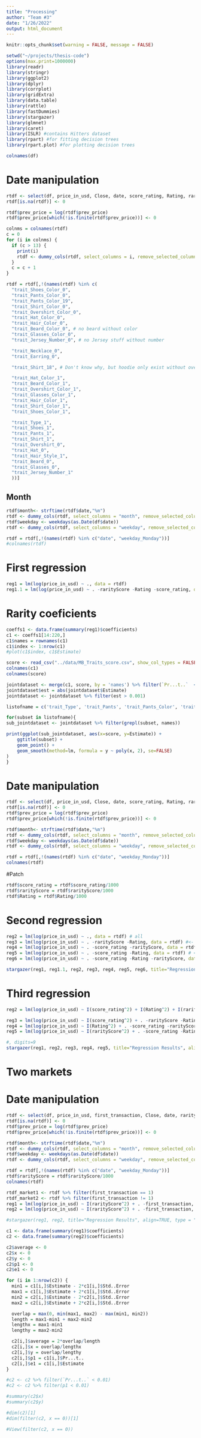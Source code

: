 ```yaml
---
title: "Processing"
author: "Team #3"
date: "1/26/2022"
output: html_document
---
```


```r
knitr::opts_chunk$set(warning = FALSE, message = FALSE)
```

```r
setwd("~/projects/thesis-code")
options(max.print=1000000)
library(readr)
library(stringr)
library(ggplot2)
library(dplyr)
library(corrplot)
library(gridExtra)
library(data.table)
library(rattle)
library(fastDummies)
library(stargazer)
library(glmnet)
library(caret)
library(ISLR) #contains Hitters dataset
library(rpart) #for fitting decision trees
library(rpart.plot) #for plotting decision trees
```

```r
colnames(df)
```

# Date manipulation

```r
rtdf <- select(df, price_in_usd, Close, date, score_rating, Rating, rarityScore, winner_flow, winner_total_sold, winner_total_bought, prev_price, cur_increased, time_from_prev, whitelisted, whitelisted_count, trait_Type, trait_Pants, trait_Pants_Color, trait_Shoes, trait_Shoes_Color, trait_Shirt, trait_Shirt_Color, trait_Hair_Style, trait_Hair_Color, trait_Glasses, trait_Glasses_Color, trait_Overshirt, trait_Overshirt_Color, trait_Beard, trait_Beard_Color, trait_Hat, trait_Hat_Color, trait_Jersey_Number, trait_Necklace, trait_Earring)
rtdf[is.na(rtdf)] <- 0

rtdf$prev_price = log(rtdf$prev_price)
rtdf$prev_price[which(!is.finite(rtdf$prev_price))] <- 0

colnms = colnames(rtdf)
c = 0
for (i in colnms) {
  if (c > 13) {
    print(i)
    rtdf <- dummy_cols(rtdf, select_columns = i, remove_selected_columns=TRUE, remove_first_dummy=FALSE)
  }
  c = c + 1
}

rtdf = rtdf[,!(names(rtdf) %in% c(
  "trait_Shoes_Color_0",
  "trait_Pants_Color_0",
  "trait_Pants_Color_19",
  "trait_Shirt_Color_0",
  "trait_Overshirt_Color_0",
  "trait_Hat_Color_0",
  "trait_Hair_Color_0",
  "trait_Beard_Color_0", # no beard without color
  "trait_Glasses_Color_0",
  "trait_Jersey_Number_0", # no Jersey stuff without number

  "trait_Necklace_0",
  "trait_Earring_0",

  "trait_Shirt_18", # Don't know why, but hoodie only exist without oveshirt

  "trait_Hat_Color_1",
  "trait_Beard_Color_1",
  "trait_Overshirt_Color_1",
  "trait_Glasses_Color_1",
  "trait_Hair_Color_1",
  "trait_Shirt_Color_1",
  "trait_Shoes_Color_1",

  "trait_Type_1",
  "trait_Shoes_1",
  "trait_Pants_1",
  "trait_Shirt_1",
  "trait_Overshirt_0",
  "trait_Hat_0",
  "trait_Hair_Style_1",
  "trait_Beard_0",
  "trait_Glasses_0",
  "trait_Jersey_Number_1"
  ))]
```

## Month

```r
rtdf$month<- strftime(rtdf$date,"%m")
rtdf <- dummy_cols(rtdf, select_columns = "month", remove_selected_columns=TRUE, remove_first_dummy=TRUE)
rtdf$weekday <- weekdays(as.Date(df$date))
rtdf <- dummy_cols(rtdf, select_columns = "weekday", remove_selected_columns=TRUE, remove_first_dummy=FALSE)

rtdf = rtdf[,!(names(rtdf) %in% c("date", "weekday_Monday"))]
#colnames(rtdf)
```

# First regression

```r
reg1 = lm(log(price_in_usd) ~ ., data = rtdf)
reg1.1 = lm(log(price_in_usd) ~ . -rarityScore -Rating -score_rating, data = rtdf)
```

# Rarity coeficients

```r
coeffs1 <- data.frame(summary(reg1)$coefficients)
c1 <- coeffs1[14:220,]
c1$names = rownames(c1)
c1$index <- 1:nrow(c1)
#plot(c1$index, c1$Estimate)

score <- read_csv("../data/MB_Traits_score.csv", show_col_types = FALSE)
colnames(c1)
colnames(score)

jointdataset <- merge(c1, score, by = 'names') %>% filter(`Pr...t..`  < 0.05)
jointdataset$est = abs(jointdataset$Estimate)
jointdataset <- jointdataset %>% filter(est > 0.001)

listofname = c('trait_Type', 'trait_Pants', 'trait_Pants_Color', 'trait_Shoes', 'trait_Shoes_Color', 'trait_Shirt', 'trait_Shirt_Color', 'trait_Hair_Style', 'trait_Hair_Color', 'trait_Glasses', 'trait_Glasses_Color', 'trait_Overshirt', 'trait_Overshirt_Color', 'trait_Beard', 'trait_Beard_Color', 'trait_Hat', 'trait_Hat_Color', 'trait_Jersey_Number', 'trait_Necklace', 'trait_Earring')

for(subset in listofname){
sub_jointdataset <- jointdataset %>% filter(grepl(subset, names))

print(ggplot(sub_jointdataset, aes(x=score, y=Estimate)) +
    ggtitle(subset) +
    geom_point() +
    geom_smooth(method=lm, formula = y ~ poly(x, 2), se=FALSE)
)
}
```

# Date manipulation

```r
rtdf <- select(df, price_in_usd, Close, date, score_rating, Rating, rarityScore, winner_flow, winner_total_sold, winner_total_bought, prev_price, cur_increased, time_from_prev, whitelisted, whitelisted_count)
rtdf[is.na(rtdf)] <- 0
rtdf$prev_price = log(rtdf$prev_price)
rtdf$prev_price[which(!is.finite(rtdf$prev_price))] <- 0

rtdf$month<- strftime(rtdf$date,"%m")
rtdf <- dummy_cols(rtdf, select_columns = "month", remove_selected_columns=TRUE, remove_first_dummy=TRUE)
rtdf$weekday <- weekdays(as.Date(df$date))
rtdf <- dummy_cols(rtdf, select_columns = "weekday", remove_selected_columns=TRUE, remove_first_dummy=FALSE)

rtdf = rtdf[,!(names(rtdf) %in% c("date", "weekday_Monday"))]
colnames(rtdf)
```

#Patch

```r
rtdf$score_rating = rtdf$score_rating/1000
rtdf$rarityScore = rtdf$rarityScore/1000
rtdf$Rating = rtdf$Rating/1000
```

# Second regression

```r
reg2 = lm(log(price_in_usd) ~ ., data = rtdf) # all
reg3 = lm(log(price_in_usd) ~ . -rarityScore -Rating, data = rtdf) #<- score_rating
reg4 = lm(log(price_in_usd) ~ . -score_rating -rarityScore, data = rtdf) # <- Rating
reg5 = lm(log(price_in_usd) ~ . -score_rating -Rating, data = rtdf) # <-rarityScore
reg6 = lm(log(price_in_usd) ~ . -score_rating -Rating -rarityScore, data = rtdf) #nothing

stargazer(reg1, reg1.1, reg2, reg3, reg4, reg5, reg6, title="Regression Results", align=TRUE, type = "html", out = "fit_lm1.html")
```

# Third regression

```r
reg2 = lm(log(price_in_usd) ~ I(score_rating^2) + I(Rating^2) + I(rarityScore^2) + ., data = rtdf) # all

reg3 = lm(log(price_in_usd) ~ I(score_rating^2) + . -rarityScore -Rating, data = rtdf) #<- score_rating
reg4 = lm(log(price_in_usd) ~ I(Rating^2) + . -score_rating -rarityScore, data = rtdf) # <- Rating
reg5 = lm(log(price_in_usd) ~ I(rarityScore^2) + . -score_rating -Rating, data = rtdf) # <-rarityScore

#, digits=9
stargazer(reg1, reg2, reg3, reg4, reg5, title="Regression Results", align=TRUE, type = "html", out = "fit_lm-power.html")
```

# Two markets

# Date manipulation

```r
rtdf <- select(df, price_in_usd, first_transaction, Close, date, rarityScore, winner_flow, winner_total_sold, winner_total_bought, prev_price, whitelisted, whitelisted_count)
rtdf[is.na(rtdf)] <- 0
rtdf$prev_price = log(rtdf$prev_price)
rtdf$prev_price[which(!is.finite(rtdf$prev_price))] <- 0

rtdf$month<- strftime(rtdf$date,"%m")
rtdf <- dummy_cols(rtdf, select_columns = "month", remove_selected_columns=TRUE, remove_first_dummy=TRUE)
rtdf$weekday <- weekdays(as.Date(df$date))
rtdf <- dummy_cols(rtdf, select_columns = "weekday", remove_selected_columns=TRUE, remove_first_dummy=FALSE)

rtdf = rtdf[,!(names(rtdf) %in% c("date", "weekday_Monday"))]
rtdf$rarityScore = rtdf$rarityScore/1000
colnames(rtdf)
```

```r
rtdf_market1 <- rtdf %>% filter(first_transaction == 1)
rtdf_market2 <- rtdf %>% filter(first_transaction != 1)
reg1 = lm(log(price_in_usd) ~ I(rarityScore^2) + . -first_transaction, data = rtdf_market1)
reg2 = lm(log(price_in_usd) ~ I(rarityScore^2) + . -first_transaction, data = rtdf_market2)

#stargazer(reg1, reg2, title="Regression Results", align=TRUE, type = "text")
```

```r
c1 <- data.frame(summary(reg1)$coefficients)
c2 <- data.frame(summary(reg2)$coefficients)

c2$average <- 0
c2$x <- 0
c2$y <- 0
c2$p1 <- 0
c2$e1 <- 0

for (i in 1:nrow(c2)) {
  min1 = c1[i,]$Estimate - 2*c1[i,]$Std..Error
  max1 = c1[i,]$Estimate + 2*c1[i,]$Std..Error
  min2 = c2[i,]$Estimate - 2*c2[i,]$Std..Error
  max2 = c2[i,]$Estimate + 2*c2[i,]$Std..Error

  overlap = max(0, min(max1, max2) - max(min1, min2))
  length = max1-min1 + max2-min2
  lengthx = max1-min1
  lengthy = max2-min2

  c2[i,]$average = 2*overlap/length
  c2[i,]$x = overlap/lengthx
  c2[i,]$y = overlap/lengthy
  c2[i,]$p1 = c1[i,]$Pr...t..
  c2[i,]$e1 = c1[i,]$Estimate
}

#c2 <- c2 %>% filter(`Pr...t..` < 0.01)
#c2 <- c2 %>% filter(p1 < 0.01)

#summary(c2$x)
#summary(c2$y)

#dim(c2)[1]
#dim(filter(c2, x == 0))[1]

#View(filter(c2, x == 0))
```
